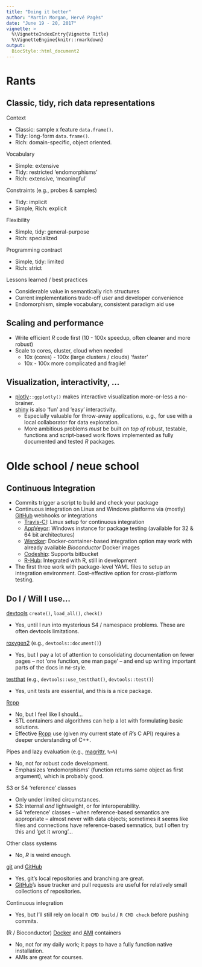 ```yaml
---
title: "Doing it better"
author: "Martin Morgan, Hervé Pagès"
date: "June 19 - 20, 2017"
vignette: >
  %\VignetteIndexEntry{Vignette Title}
  %\VignetteEngine{knitr::rmarkdown}
output: 
  BiocStyle::html_document2
---
```


# Rants

## Classic, tidy, rich data representations

Context

- Classic: sample x feature `data.frame()`.
- Tidy: long-form `data.frame()`.
- Rich: domain-specific, object oriented.

Vocabulary

- Simple: extensive
- Tidy: restricted 'endomorphisms'
- Rich: extensive, 'meaningful'

Constraints (e.g., probes & samples)

- Tidy: implicit
- Simple, Rich: explicit

Flexibility

- Simple, tidy: general-purpose
- Rich: specialized

Programming contract

- Simple, tidy: limited
- Rich: strict

Lessons learned / best practices

- Considerable value in semantically rich structures
- Current implementations trade-off user and developer
  convenience
- Endomorphism, simple vocabulary, consistent paradigm aid use

## Scaling and performance

- Write efficient _R_ code first (10 - 100x speedup, often cleaner and
  more robust)
- Scale to cores, cluster, cloud when needed
    - 10x (cores) - 100x (large clusters / clouds) 'faster'
    - 10x - 100x more complicated and fragile!

## Visualization, interactivity, ...

- [plotly][]`::ggplotly()` makes interactive visualization
  more-or-less a no-brainer.
- [shiny][] is also 'fun' and 'easy' interactivity.
    - Especially valuable for throw-away applications, e.g., for use
      with a local collaborator for data exploration.
    - More ambitious problems _must_ be built _on top of_ robust,
      testable, functions and script-based work flows implemented as
      fully documented and tested _R_ packages.

[plotly]: https://cran.r-project.org/package=plotly
[shiny]: https://cran.r-project.org/package=shiny

# Olde school / neue school

## Continuous Integration

- Commits trigger a script to build and check your package
- Continuous integration on Linux and Windows platforms via (mostly)
  [GitHub][] webhooks or integrations
    - [Travis-CI][]: Linux setup for continuous integration
    - [AppVeyor][]: Windows instance for package testing (available for 32
      & 64 bit architectures)
    - [Wercker][]: Docker-container-based integration option may work with
      already available _Bioconductor_ Docker images
    - [Codeship][]: Supports bitbucket
    - [R-Hub][]: Integrated with R, still in development
- The first three work with package-level YAML files to setup an
  integration environment. Cost-effective option for cross-platform
  testing.

[Travis-CI]: https://www.travis-ci.org
[AppVeyor]: https://www.appveyor.com
[Wercker]: https://www.wercker.com
[Codeship]: https://codeship.com/
[R-Hub]: https://github.com/r-hub/rhub

## Do I / Will I use...

[devtools][] `create()`, `load_all()`, `check()`

- Yes, until I run into mysterious S4 / namespace problems. These are
  often devtools limitations.

[roxygen2][] (e.g., `devtools::document()`)

- Yes, but I pay a lot of attention to consolidating documentation on
  fewer pages -- not 'one function, one man page' -- and end up
  writing important parts of the docs in `Rd`-style.

[testthat][] (e.g., `devtools::use_testthat()`, `devtools::test()`)

- Yes, unit tests are essential, and this is a nice package.

[Rcpp][]

- No, but I feel like I should...
- STL containers and algorithms can help a lot with formulating basic
  solutions.
- Effective [Rcpp][] use (given my current state of _R_'s C API)
  requires a deeper understanding of C++.
  
Pipes and lazy evaluation (e.g., [magrittr][], `%>%`)

- No, not for robust code development.
- Emphasizes 'endomorphisms' (function returns same object as first
  argument), which is probably good.

S3 or S4 'reference' classes

- Only under limited circumstances.
- S3: internal _and_ lightweight, or for interoperability.
- S4 'reference' classes -- when reference-based semantics are
  appropriate -- almost never with data objects; sometimes it seems
  like files and connections have reference-based semnatics, but I
  often try this and 'get it wrong'...
  
Other class systems

- No, _R_ is weird enough.

[git][] and [GitHub][]

- Yes, git's local repositories and branching are great.
- [GitHub][]'s issue tracker and pull requests are useful for
  relatively small collections of repositories.

Continuous integration

- Yes, but I'll still rely on local `R CMD build` / `R CMD check`
  before pushing commits.

(R / Bioconductor) [Docker][] and [AMI][] containers

- No, not for my daily work; it pays to have a fully function native
  installation.
- AMIs are great for courses.

[devtools]: https://cran.r-project.org/package=devtools
[roxygen2]: https://cran.r-project.org/package=roxygen2
[testthat]: https://cran.r-project.org/package=testthat
[Rcpp]: https://cran.r-project.org/package=Rcpp
[magrittr]: https://cran.r-project.org/package=magrittr
[git]: https://git-scm.com/
[GitHub]: https://github.com
[Docker]: https://bioconductor.org/help/docker/
[AMI]: https://bioconductor.org/help/bioconductor-cloud-ami/
